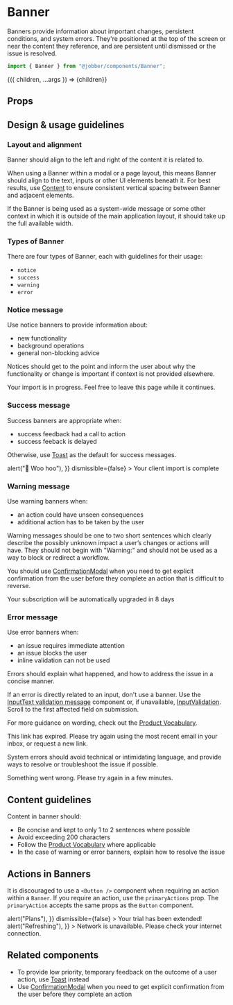 
# Banner

<ComponentStatus stage="ready" responsive="yes" accessible="yes" />

<Meta title="Components/Status and Feedback/Banner" component={Banner} />

Banners provide information about important changes, persistent conditions, and
system errors. They're positioned at the top of the screen or near the content
they reference, and are persistent until dismissed or the issue is resolved.

```ts
import { Banner } from "@jobber/components/Banner";
```

<Canvas>
  <Story
    name="Banner"
    args={{ type: "notice", children: "Your visits are being scheduled" }}
  >
    {({ children, ...args }) => <Banner {...args}>{children}</Banner>}
  </Story>
</Canvas>

## Props

<ArgsTable of={Banner} story="Banner" />

## Design & usage guidelines

### Layout and alignment

Banner should align to the left and right of the content it is related to.

When using a Banner within a modal or a page layout, this means Banner should
align to the text, inputs or other UI elements beneath it. For best results, use
[Content](../?path=/docs/components-layouts-and-structure-content-docs--page) to
ensure consistent vertical spacing between Banner and adjacent elements.

If the Banner is being used as a system-wide message or some other context in
which it is outside of the main application layout, it should take up the full
available width.

### Types of Banner

There are four types of Banner, each with guidelines for their usage:

- `notice` [<Icon name="link" />](#notice-message)
- `success` [<Icon name="link" />](#success-message)
- `warning`[<Icon name="link" />](#warning-message)
- `error` [<Icon name="link" />](#error-message)

### Notice message

Use notice banners to provide information about:

<ul>
  <li>new functionality</li>
  <li>background operations</li>
  <li>general non-blocking advice</li>
</ul>

Notices should get to the point and inform the user about why the functionality
or change is important if context is not provided elsewhere.

<Canvas>
  <Banner type="notice">
    Your import is in progress. Feel free to leave this page while it continues.
  </Banner>
</Canvas>

### Success message

Success banners are appropriate when:

<ul>
  <li>success feedback had a call to action</li>
  <li>success feeback is delayed</li>
</ul>

Otherwise, use
[Toast](../?path=/docs/components-status-and-feedback-toast-docs--page) as the
default for success messages.

<Canvas>
  <Banner
    type="success"
    primaryAction={{
      label: "View clients",
      onClick: () => alert("🎉 Woo hoo"),
    }}
    dismissible={false}
  >
    Your client import is complete
  </Banner>
</Canvas>

### Warning message

Use warning banners when:

<ul>
  <li>an action could have unseen consequences</li>
  <li>additional action has to be taken by the user</li>
</ul>

Warning messages should be one to two short sentences which clearly describe the
possibly unknown impact a user’s changes or actions will have. They should not
begin with "Warning:" and should not be used as a way to block or redirect a
workflow.

You should use
[ConfirmationModal](../?path=/docs/components-overlays-confirmationmodal-docs--page)
when you need to get explicit confirmation from the user before they complete an
action that is difficult to reverse.

<Canvas>
  <Banner type="warning">
    Your subscription will be automatically upgraded in 8 days
  </Banner>
</Canvas>

### Error message

Use error banners when:

<ul>
  <li>an issue requires immediate attention</li>
  <li>an issue blocks the user</li>
  <li>inline validation can not be used</li>
</ul>

Errors should explain what happened, and how to address the issue in a concise
manner.

If an error is directly related to an input, don't use a banner. Use the
[InputText validation message](../?path=/docs/components-forms-and-inputs-inputtext-docs--page#validation-message)
component or, if unavailable,
[InputValidation](../?path=/docs/components-forms-and-inputs-inputvalidation-docs--page).
Scroll to the first affected field on submission.

For more guidance on wording, check out the
[Product Vocabulary](../?path=/docs/content-product-vocabulary--page).

<Canvas>
  <Banner type="error">
    This link has expired. Please try again using the most recent email in your
    inbox, or request a new link.
  </Banner>
</Canvas>

<br />

System errors should avoid technical or intimidating language, and provide ways
to resolve or troubleshoot the issue if possible.

<Canvas>
  <Banner type="error">
    Something went wrong. Please try again in a few minutes.
  </Banner>
</Canvas>

## Content guidelines

Content in banner should:

- Be concise and kept to only 1 to 2 sentences where possible
- Avoid exceeding 200 characters
- Follow the
  [Product Vocabulary](../?path=/docs/content-product-vocabulary--page) where
  applicable
- In the case of warning or error banners, explain how to resolve the issue

## Actions in Banners

It is discouraged to use a `<Button />` component when requiring an action
within a `Banner`. If you require an action, use the `primaryActions` prop. The
`primaryAction` accepts the same props as the `Button` component.

<Canvas>
  <Content>
    <Banner
      type="notice"
      primaryAction={{
        label: "View Plans",
        onClick: () => alert("Plans"),
      }}
      dismissible={false}
    >
      Your trial has been extended!
    </Banner>
    <Banner
      type="error"
      primaryAction={{
        label: "Refresh",
        onClick: () => alert("Refreshing"),
      }}
    >
      Network is unavailable. Please check your internet connection.
    </Banner>
  </Content>
</Canvas>

## Related components

- To provide low priority, temporary feedback on the outcome of a user action,
  use [Toast](../?path=/docs/components-status-and-feedback-toast-docs--page)
  instead
- Use
  [ConfirmationModal](../?path=/docs/components-overlays-confirmationmodal-docs--page)
  when you need to get explicit confirmation from the user before they complete
  an action
